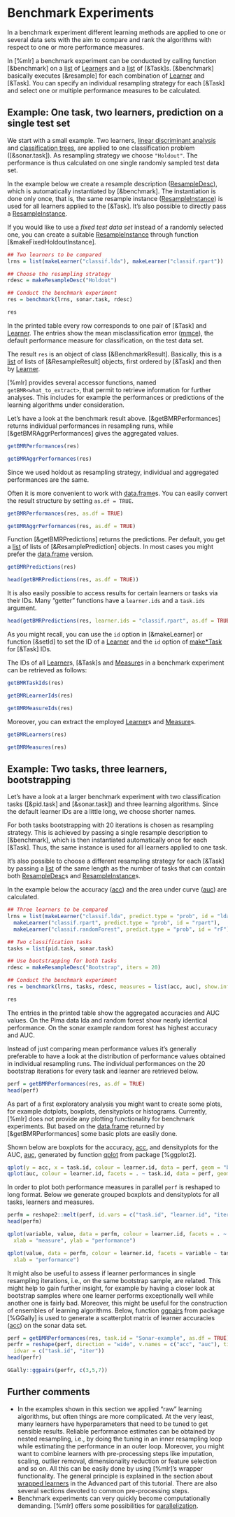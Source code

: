 # Benchmark Experiments

In a benchmark experiment different learning methods are applied to one or several data sets
with the aim to compare and rank the algorithms with respect to one or more
performance measures.

In [%mlr] a benchmark experiment can be conducted by calling function [&benchmark] on
a [list](&base::list) of [Learner](&makeLearner)s and a [list](&base::list) of [&Task]s.
[&benchmark] basically executes [&resample] for each combination of [Learner](&makeLearner)
and [&Task].
You can specify an individual resampling strategy for each [&Task] and select one or
multiple performance measures to be calculated.


## Example: One task, two learners, prediction on a single test set

We start with a small example. Two learners, [linear discriminant analysis](&MASS::lda) and
[classification trees](&rpart::rpart), are applied to one classification problem ([&sonar.task]).
As resampling strategy we choose `"Holdout"`.
The performance is thus calculated on one single randomly sampled test data set.

In the example below we create a resample description ([ResampleDesc](&makeResampleDesc)),
which is automatically instantiated by [&benchmark].
The instantiation is done only once, that is, the same resample instance
([ResampleInstance](&makeResampleInstance)) is used for all learners applied to the [&Task].
It's also possible to directly pass a [ResampleInstance](&makeResampleInstance).

If you would like to use a *fixed test data set* instead of a randomly selected one, you can
create a suitable [ResampleInstance](&makeResampleInstance) through function
[&makeFixedHoldoutInstance].

```r
## Two learners to be compared
lrns = list(makeLearner("classif.lda"), makeLearner("classif.rpart"))

## Choose the resampling strategy
rdesc = makeResampleDesc("Holdout")

## Conduct the benchmark experiment
res = benchmark(lrns, sonar.task, rdesc)

res
```

In the printed table every row corresponds to one pair of [&Task] and [Learner](&makeLearner).
The entries show the mean misclassification error ([mmce](measures.md)), the default performance
measure for classification, on the test data set.

The result `res` is an object of class [&BenchmarkResult]. Basically, this is a [list](&base::list)
of lists of [&ResampleResult] objects, first ordered by [&Task] and then by [Learner](&makeLearner).

[%mlr] provides several accessor functions, named `getBMR<what_to_extract>`, that permit
to retrieve information for further analyses. This includes for example the performances
or predictions of the learning algorithms under consideration.

Let's have a look at the benchmark result above.
[&getBMRPerformances] returns individual performances in resampling runs, while
[&getBMRAggrPerformances] gives the aggregated values.

```r
getBMRPerformances(res)

getBMRAggrPerformances(res)
```

Since we used holdout as resampling strategy, individual and aggregated performances are the
same.

Often it is more convenient to work with [data.frame](&base::data.frame)s. You can easily
convert the result structure by setting `as.df = TRUE`.

```r
getBMRPerformances(res, as.df = TRUE)

getBMRAggrPerformances(res, as.df = TRUE)
```

Function [&getBMRPredictions] returns the predictions.
Per default, you get a [list](&base::list) of lists of [&ResamplePrediction] objects.
In most cases you might prefer the [data.frame](&base::data.frame) version.

```r
getBMRPredictions(res)

head(getBMRPredictions(res, as.df = TRUE))
```

It is also easily possible to access results for certain learners or tasks via their
IDs. Many "getter" functions have a `learner.ids` and a `task.ids` argument.

```r
head(getBMRPredictions(res, learner.ids = "classif.rpart", as.df = TRUE))
```

As you might recall, you can use the `id` option in [&makeLearner] or function [&setId]
to set the ID of a [Learner](&makeLearner) and the `id` option of [make*Task](&Task) for
[&Task] IDs.

The IDs of all [Learner](&makeLearner)s, [&Task]s and [Measure](&makeMeasure)s in a benchmark
experiment can be retrieved as follows:

```r
getBMRTaskIds(res)

getBMRLearnerIds(res)

getBMRMeasureIds(res)
```

Moreover, you can extract the employed [Learner](&makeLearner)s and [Measure](&makeMeasure)s.

```r
getBMRLearners(res)

getBMRMeasures(res)
```


## Example: Two tasks, three learners, bootstrapping

Let's have a look at a larger benchmark experiment with two classification tasks ([&pid.task]
and [&sonar.task]) and three learning algorithms.
Since the default learner IDs are a little long, we choose shorter names.

For both tasks bootstrapping with 20 iterations is chosen as resampling strategy.
This is achieved by passing a single resample description to [&benchmark], which is then
instantiated automatically once for each [&Task].
Thus, the same instance is used for all learners applied to one task.

It's also possible to choose a different resampling strategy for each [&Task] by passing a
[list](&base::list) of the same length as the number of tasks that can contain both
[ResampleDesc](&makeResampleDesc)s and [ResampleInstance](&makeResampleInstance)s.

In the example below the accuracy ([acc](measures.md)) and the area under curve ([auc](measures.md))
are calculated.

```r
## Three learners to be compared
lrns = list(makeLearner("classif.lda", predict.type = "prob", id = "lda"),
  makeLearner("classif.rpart", predict.type = "prob", id = "rpart"),
  makeLearner("classif.randomForest", predict.type = "prob", id = "rF"))

## Two classification tasks
tasks = list(pid.task, sonar.task)

## Use bootstrapping for both tasks
rdesc = makeResampleDesc("Bootstrap", iters = 20)

## Conduct the benchmark experiment
res = benchmark(lrns, tasks, rdesc, measures = list(acc, auc), show.info = FALSE)

res
```

The entries in the printed table show the aggregated accuracies and AUC values.
On the Pima data lda and random forest show nearly identical performance. 
On the sonar example random forest has highest accuracy and AUC.

Instead of just comparing mean performance values it's generally preferable to have a look
at the distribution of performance values obtained in individual resampling runs.
The individual performances on the 20 bootstrap iterations for every task and learner are
retrieved below.

```r
perf = getBMRPerformances(res, as.df = TRUE)
head(perf)
```

As part of a first exploratory analysis you might want to create some plots, for example
dotplots, boxplots, densityplots or histograms.
Currently, [%mlr] does not provide any plotting functionality for benchmark experiments.
But based on the [data.frame](&base::data.frame) returned by [&getBMRPerformances] some basic
plots are easily done.

Shown below are boxplots for the accuracy, [acc](measures.md), and densityplots for the AUC,
[auc](measures.md), generated by function [qplot](&ggplot2::qplot) from package
[%ggplot2].

```r
qplot(y = acc, x = task.id, colour = learner.id, data = perf, geom = "boxplot")
qplot(auc, colour = learner.id, facets = . ~ task.id, data = perf, geom = "density")
```

In order to plot both performance measures in parallel `perf` is reshaped to long format.
Below we generate grouped boxplots and densityplots for all tasks, learners and measures.

```r
perfm = reshape2::melt(perf, id.vars = c("task.id", "learner.id", "iter"), measure.vars = c("acc", "auc"))
head(perfm)

qplot(variable, value, data = perfm, colour = learner.id, facets = . ~ task.id, geom = "boxplot",
  xlab = "measure", ylab = "performance")
```

```r
qplot(value, data = perfm, colour = learner.id, facets = variable ~ task.id, geom = "density",
  xlab = "performance")
```

It might also be useful to assess if learner performances in single resampling iterations,
i.e., on the same bootstrap sample, are related.
This might help to gain further insight, for example by having a closer look at bootstrap
samples where one learner performs exceptionally well while another one is fairly bad.
Moreover, this might be useful for the construction of ensembles of learning algorithms.
Below, function [ggpairs](GGally::ggpairs) from package [%GGally] is used to generate a scatterplot
matrix of learner accuracies ([acc](&measures.md)) on the sonar data set.

```r
perf = getBMRPerformances(res, task.id = "Sonar-example", as.df = TRUE)
perfr = reshape(perf, direction = "wide", v.names = c("acc", "auc"), timevar = "learner.id",
  idvar = c("task.id", "iter"))
head(perfr)

GGally::ggpairs(perfr, c(3,5,7))
```


## Further comments

* In the examples shown in this section we applied "raw" learning algorithms, but often things
are more complicated.
At the very least, many learners have hyperparameters that need to be tuned to get sensible results.
Reliable performance estimates can be obtained by nested resampling, i.e., by doing the tuning in an
inner resampling loop while estimating the performance in an outer loop.
Moreover, you might want to combine learners with pre-processing steps like imputation, scaling,
outlier removal, dimensionality reduction or feature selection and so on.
All this can be easily done by using [%mlr]'s wrapper functionality.
The general principle is explained in the section about [wrapped learners](&wrapper.md) in the
Advanced part of this tutorial. There are also several sections devoted to common pre-processing
steps.
* Benchmark experiments can very quickly become computationally demanding. [%mlr] offers
some possibilities for [parallelization](parallelization.md).
